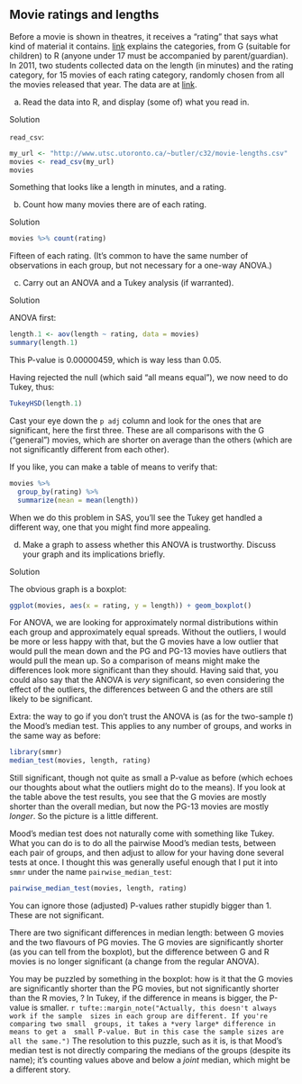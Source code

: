 ##  Movie ratings and lengths


 Before a movie is shown in theatres, it
receives a "rating" that says what kind of material it
contains. [link](https://en.wikipedia.org/wiki/Motion_Picture_Association_of_America_film_rating_system)
explains the categories, from G (suitable for children) to R (anyone
under 17 must be accompanied by parent/guardian). In 2011, two
students collected data on the length (in minutes) and the rating
category, for 15 movies of each rating category, randomly chosen from
all the movies released that year. The data are at
[link](http://www.utsc.utoronto.ca/~butler/c32/movie-lengths.csv).



(a) Read the data into R, and display (some of) what you read in.


Solution


`read_csv`:
```r
my_url <- "http://www.utsc.utoronto.ca/~butler/c32/movie-lengths.csv"
movies <- read_csv(my_url)
movies
```

     

Something that looks like a length in minutes, and a rating.



(b) Count how many movies there are of each rating.


Solution


```r
movies %>% count(rating)
```

       

Fifteen of each rating. (It's common to have the same number of
observations in each group, but not necessary for a one-way ANOVA.)



(c) Carry out an ANOVA and a Tukey
analysis (if warranted).
  


Solution


ANOVA first:

```r
length.1 <- aov(length ~ rating, data = movies)
summary(length.1)
```

 

This P-value is 0.00000459, which is way less than 0.05.

Having rejected the null (which said "all means equal"), we now need to
do Tukey, thus:

```r
TukeyHSD(length.1)
```

 

Cast your eye down the `p adj` column and look for the ones
that are significant, here the first three. These are all comparisons
with the G ("general") movies, which are shorter on average than the
others (which are not significantly different from each other).

If you like, you can make a table of means to verify that:

```r
movies %>%
  group_by(rating) %>%
  summarize(mean = mean(length))
```

 

When we do this problem in SAS, you'll see the Tukey get handled a
different way, one that you might find more appealing.
  

(d) Make a graph to assess whether this ANOVA is
trustworthy. Discuss your graph and its implications briefly.


Solution


The obvious graph is a boxplot:
```r
ggplot(movies, aes(x = rating, y = length)) + geom_boxplot()
```

       

For ANOVA, we are looking for approximately normal distributions
within each group and approximately equal spreads. Without the
outliers, I would be more or less happy with that, but the G movies
have a low outlier that would pull the mean down and the PG and PG-13
movies have outliers that would pull the mean up. So a comparison of
means might make the differences look more significant than they
should. Having said that, you could also say that the ANOVA is
*very* significant, so even considering the effect of the
outliers, the differences between G and the others are still likely to
be significant. 

Extra: the way to go if you don't trust the ANOVA is (as for the
two-sample $t$) the Mood's median test. This applies to any number of
groups, and works in the same way as before:

```r
library(smmr)
median_test(movies, length, rating)
```

 

Still significant, though not quite as small a P-value as before
(which echoes our thoughts about what the outliers might do to the
means). If you look at the table above the test results, you see that
the G movies are mostly shorter than the overall median, but now the
PG-13 movies are mostly *longer*. So the picture is a little
different. 

Mood's median test does not naturally come with something like Tukey.
What you can do is to do all the pairwise Mood's median tests, between
each pair of groups, and then adjust to allow for your having done
several tests at once. I thought this was generally useful enough that
I put it into `smmr` under the name `pairwise_median_test`:

```r
pairwise_median_test(movies, length, rating)
```

 

You can ignore those (adjusted) P-values rather stupidly bigger than
1. These are not significant.

There are two significant differences in median length: between G
movies and the two flavours of PG movies. The G movies are
significantly shorter (as you can tell from the boxplot), but the
difference between G and R movies is no longer significant (a change
from the regular ANOVA). 

You may be puzzled by something in the boxplot: how is it that the G
movies are significantly shorter than the PG movies, but not
significantly shorter than the R movies, \emph{when the difference in
medians between G and R movies is bigger}? In Tukey, if the
difference in means is bigger, the P-value is
smaller.
`r tufte::margin_note("Actually, this doesn't always work if the sample  sizes in each group are different. If you're comparing two small  groups, it takes a *very large* difference in means to get a  small P-value. But in this case the sample sizes are all the same.")`
The resolution to this puzzle, such as it is, is that Mood's median
test is not directly comparing the medians of the groups (despite its
name); it's counting values above and below a *joint* median,
which might be a different story.




